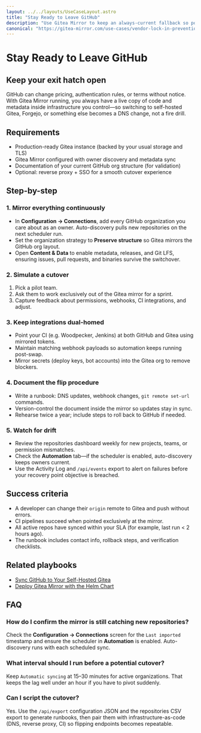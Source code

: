 ```yaml
---
layout: ../../layouts/UseCaseLayout.astro
title: "Stay Ready to Leave GitHub"
description: "Use Gitea Mirror to keep an always-current fallback so policy or pricing changes at GitHub never stall your projects."
canonical: "https://gitea-mirror.com/use-cases/vendor-lock-in-prevention/"
---
```


# Stay Ready to Leave GitHub

## Keep your exit hatch open

GitHub can change pricing, authentication rules, or terms without notice. With Gitea Mirror running, you always have a live copy of code and metadata inside infrastructure you control—so switching to self-hosted Gitea, Forgejo, or something else becomes a DNS change, not a fire drill.

## Requirements

- Production-ready Gitea instance (backed by your usual storage and TLS)
- Gitea Mirror configured with owner discovery and metadata sync
- Documentation of your current GitHub org structure (for validation)
- Optional: reverse proxy + SSO for a smooth cutover experience

## Step-by-step

### 1. Mirror everything continuously

- In **Configuration → Connections**, add every GitHub organization you care about as an owner. Auto-discovery pulls new repositories on the next scheduler run.
- Set the organization strategy to **Preserve structure** so Gitea mirrors the GitHub org layout.
- Open **Content & Data** to enable metadata, releases, and Git LFS, ensuring issues, pull requests, and binaries survive the switchover.

### 2. Simulate a cutover

1. Pick a pilot team.
2. Ask them to work exclusively out of the Gitea mirror for a sprint.
3. Capture feedback about permissions, webhooks, CI integrations, and adjust.

### 3. Keep integrations dual-homed

- Point your CI (e.g. Woodpecker, Jenkins) at both GitHub and Gitea using mirrored tokens.
- Maintain matching webhook payloads so automation keeps running post-swap.
- Mirror secrets (deploy keys, bot accounts) into the Gitea org to remove blockers.

### 4. Document the flip procedure

- Write a runbook: DNS updates, webhook changes, `git remote set-url` commands.
- Version-control the document inside the mirror so updates stay in sync.
- Rehearse twice a year; include steps to roll back to GitHub if needed.

### 5. Watch for drift

- Review the repositories dashboard weekly for new projects, teams, or permission mismatches.
- Check the **Automation** tab—if the scheduler is enabled, auto-discovery keeps owners current.
- Use the Activity Log and `/api/events` export to alert on failures before your recovery point objective is breached.

## Success criteria

- A developer can change their `origin` remote to Gitea and push without errors.
- CI pipelines succeed when pointed exclusively at the mirror.
- All active repos have synced within your SLA (for example, last run < 2 hours ago).
- The runbook includes contact info, rollback steps, and verification checklists.

## Related playbooks

- [Sync GitHub to Your Self-Hosted Gitea](../sync-github-to-self-hosted-gitea/)
- [Deploy Gitea Mirror with the Helm Chart](../deploy-with-helm-chart/)

## FAQ

### How do I confirm the mirror is still catching new repositories?

Check the **Configuration → Connections** screen for the `Last imported` timestamp and ensure the scheduler in **Automation** is enabled. Auto-discovery runs with each scheduled sync.

### What interval should I run before a potential cutover?

Keep `Automatic syncing` at 15–30 minutes for active organizations. That keeps the lag well under an hour if you have to pivot suddenly.

### Can I script the cutover?

Yes. Use the `/api/export` configuration JSON and the repositories CSV export to generate runbooks, then pair them with infrastructure-as-code (DNS, reverse proxy, CI) so flipping endpoints becomes repeatable.
